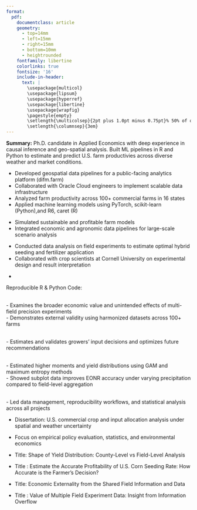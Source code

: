 ```yaml
---
format: 
  pdf: 
    documentclass: article
    geometry:
      - top=14mm
      - left=15mm
      - right=15mm
      - bottom=10mm
      - heightrounded
    fontfamily: libertine
    colorlinks: true
    fontsize: '16'
    include-in-header: 
      text: |
        \usepackage{multicol}
        \usepackage{lipsum}
        \usepackage{hyperref}
        \usepackage{libertine}
        \usepackage{wrapfig}
        \pagestyle{empty}
        \setlength{\multicolsep}{2pt plus 1.0pt minus 0.75pt}% 50% of original values
        \setlength{\columnsep}{3em}
---
```


<!-- TITLE -->
\begin{huge}\begin{center}{\bf JAESEOK HWANG}\end{center}\end{huge}

<!-- CONTACT INFO -->
\begin{center}\href{mailto:jaeseok2@illinois.edu}{jaeseok2@illinois.edu} ∙ 217-778-8776 ∙ \href{https://github.com/jaeseokh}{Github} ∙ \href{https://www.linkedin.com/in/jaeseok-hwang-0b06741a1}{LinkedIn}\end{center}

**Summary:** Ph.D. candidate in Applied Economics with deep experience in causal inference and geo-spatial analysis. 
Built ML pipelines in R and Python to estimate and predict U.S. farm productivies across diverse weather and market conditions.

<!-- EXPERIENCE -->
\begin{large}{\bf EXPERIENCE \ (Ph.D Research Assistant)}
  \vspace{3pt}
  \hrule
\end{large}

\begin{multicols}{2}
  \begin{flushleft}{\bf Data Intensive Farm Management (USDA NRCS)}\\
  \end{flushleft}
  \begin{flushright}
  Sep 2020 – Present
  \end{flushright}
\end{multicols}
- Developed geospatial data pipelines for a public-facing analytics platform (difm.farm)
- Collaborated with Oracle Cloud engineers to implement scalable data infrastructure
- Analyzed farm productivity across 100+ commercial farms in 16 states
- Applied machine learning models using PyTorch, scikit-learn (Python),and R6, caret (R)

\begin{multicols}{2}
  \begin{flushleft}{\bf Center for the Economics of Sustainability (UIUC)}\\
  \end{flushleft}
  \begin{flushright}
  Jan 2021 – Present
  \end{flushright}
\end{multicols}
- Simulated sustainable and profitable farm models
- Integrated economic and agronomic data pipelines for large-scale scenario analysis 

\begin{multicols}{2}
  \begin{flushleft}{\bf Advanced Ag Alliance (with Cornell University)}\\
  \end{flushleft}
  \begin{flushright}
  Jan 2019 – Dec 2019
  \end{flushright}
\end{multicols}
- Conducted data analysis on field experiments to estimate optimal hybrid seeding and fertilizer application
- Collaborated with crop scientists at Cornell University on experimental design and result interpretation

<!-- Publications -->
\begin{large}{\bf PUBLICATION}
  \vspace{3pt}
  \hrule
\end{large}

\begin{multicols}{2}
  \begin{flushleft}\textit{Bullock, D., Mieno, T., \& Hwang, J. (2020).} 
  \end{flushleft}
   \begin{flushright} \textit{Precision Agriculture}, 21(5), 1027–1044. \href{https://doi.org/10.1007/s11119-019-09706-1}{DOI}
  \end{flushright} 
\end{multicols}
- \textit{The Value of Conducting On-Farm Field Trials Using Precision Agriculture Technology.}
  

\vspace{6pt}
\begin{large} {\bf WORKING PAPERS} \end{large} 
Reproducible R & Python Code: \href{https://github.com/jaeseokh}{github.com/jaeseokh}

\hrule
\vspace{6pt}

\noindent\textbf{\textit{Leveraging Multi-Field On-Farm Experiment Data: Externalities in Collected Data}}  
- Examines the broader economic value and unintended effects of multi-field precision experiments  
- Demonstrates external validity using harmonized datasets across 100+ farms

\vspace{4pt}
\noindent\textbf{\textit{Evaluating the Profitability of Corn Seeding Decisions}}  
- Estimates and validates growers’ input decisions and optimizes future recommendations

\vspace{4pt}
\noindent\textbf{\textit{Can On-Farm Subplot Experiments Improve Regional Nitrogen Decisions? A Distributional Perspective}}  
- Estimated higher moments and yield distributions using GAM and maximum entropy methods  
- Showed subplot data improves EONR accuracy under varying precipitation compared to field-level aggregation


\vspace{4pt}
\noindent\textbf{\textit{Informing Site-Specific Input Management in South Africa Using On-Farm Experimentation (M. Delport et al. 2025)}}  
- Led data management, reproducibility workflows, and statistical analysis across all projects

\vspace{5pt}
<!-- EDUCATION -->
\begin{large}{\bf EDUCATION}
  \vspace{3pt}
  \hrule
\end{large}

\vspace{2pt}
\begin{multicols}{2}
  \begin{flushleft}{\bf University of Illinois at Urbana-Champaign}\\
  \hspace{5 mm}Ph.D. Agricultural \& Applied Economics
  \end{flushleft}
  \begin{flushright}
  Expected Aug. 2025
  \end{flushright}
\end{multicols}
- Dissertation: U.S. commercial crop and input allocation analysis under spatial and weather uncertainty

\vspace{2pt}
\begin{multicols}{2}
  \begin{flushleft}{\bf University of Illinois Urbana-Champaign}\\
  \hspace{5 mm}M.A. Agricultural \& Applied Economics
  \end{flushleft}
  \begin{flushright}
  May 2020
  \end{flushright}
\end{multicols}
- Focus on empirical policy evaluation, statistics, and environmental economics

\vspace{2pt}
\begin{multicols}{2}
  \begin{flushleft}{\bf Sogang University}\\
  \hspace{5 mm}B.S. Economics
  \end{flushleft}
  \begin{flushright}
  Aug. 2013, South Korea
  \end{flushright}
\end{multicols}

\newpage
<!-- SELECTED PRESENTATIONS -->
\begin{large}{\bf SELECTED PRESENTATIONS}
  \vspace{3pt}
  \hrule
\end{large}

\vspace{2pt}
\begin{multicols}{2}
  \begin{flushleft}{\bf International Conference for On-farm Precision Experimentation}\\
  \end{flushleft}
  \begin{flushright}
  Jan. 2024 / Brownsville, TX
  \end{flushright}
\end{multicols}
- Title: Shape of Yield Distribution: County-Level vs Field-Level Analysis

\vspace{2pt}
\begin{multicols}{2}
  \begin{flushleft}{\bf 6th Agri-Tech Economics Symposium}\\
  \end{flushleft}
  \begin{flushright}
  Sep. 2023 / Newport, UK
  \end{flushright}
\end{multicols}
- Title : Estimate the Accurate Profitability of U.S. Corn Seeding Rate: How Accurate is the Farmer’s Decision?

\vspace{2pt}
\begin{multicols}{2}
  \begin{flushleft}{\bf 5th Agri-Tech Economics Symposium}\\
  \end{flushleft}
  \begin{flushright}
  Sep. 2022 / Newport, UK
    \end{flushright}
\end{multicols}
- Title: Economic Externality from the Shared Field Information and Data

\vspace{2pt}
\begin{multicols}{2}
  \begin{flushleft}{\bf Cyber-Infrastructure Development Meeting for DIFM}\\
  \end{flushleft}
  \begin{flushright}
  Jan. 2023 / Corpus Christi, TX
  \end{flushright}
\end{multicols}
- Title : Value of Multiple Field Experiment Data: Insight from Information Overflow

<!-- SKILLS -->
\begin{large}{\bf TECHNICAL SKILLS}
  \vspace{3pt}
  \hrule
\end{large}

\vspace{4pt}
\begin{tabular}{@{}p{4.2cm}p{11cm}@{}}
\textbf{Programming:} & Python (advanced), R (expert), SQL, Shell, LaTeX \\
\textbf{Data Science \& ML:} & PyTorch, scikit-learn, Bootstrap, Causal inference, Bayesian modeling \\
\textbf{Econometrics:} & Panel data, Simulation-based inference \\
\textbf{Geospatial:} & GIS pipelines with R and QGIS; Spatial econometrics; Satellite data integration \\
\textbf{Tools \& Workflow:} & GitHub, Jupyter,  VS Code \\
\textbf{Visualization:} & plotly, matplotlib \\
\end{tabular}
